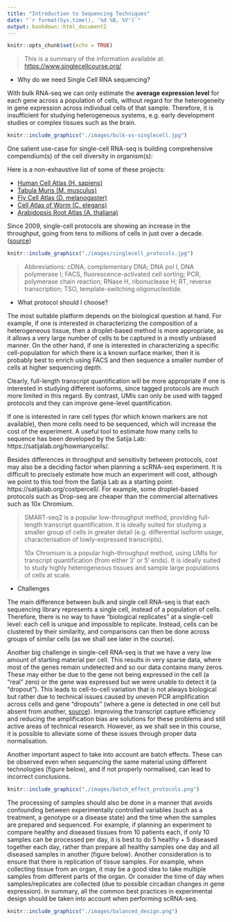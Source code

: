 ```yaml
---
title: "Introduction to Sequencing Techniques"
date: "`r format(Sys.time(), '%d %B, %Y')`"
output: bookdown::html_document2
---
```


```r
knitr::opts_chunk$set(echo = TRUE)
```

> This is a summary of the information available at: <https://www.singlecellcourse.org/>

- Why do we need Single Cell RNA sequencing?

With bulk RNA-seq we can only estimate the **average expression level** for each gene across a population of cells, without regard for the heterogeneity in gene expression across individual cells of that sample. Therefore, it is insufficient for studying heterogeneous systems, e.g. early development studies or complex tissues such as the brain.

```r
knitr::include_graphics("./images/bulk-vs-singlecell.jpg")
```

One salient use-case for single-cell RNA-seq is building comprehensive compendium(s) of the cell diversity in organism(s):

Here is a non-exhaustive list of some of these projects:

- [Human Cell Atlas (H. sapiens)](https://www.humancellatlas.org/)
- [Tabula Muris (M. musculus)](https://tabula-muris.ds.czbiohub.org/)
- [Fly Cell Atlas (D. melanogaster)](https://flycellatlas.org/)
- [Cell Atlas of Worm (C. elegans)](https://atlas.gs.washington.edu/worm-rna/)
- [Arabidopsis Root Atlas (A. thaliana)](https://bioit3.irc.ugent.be/plant-sc-atlas/root)

Since 2009, single-cell protocols are showing an increase in the throughput, going from tens to millions of cells in just over a decade. ([source](https://arxiv.org/abs/1704.01379))


```r
knitr::include_graphics("./images/singlecell_protocols.jpg")
```

>  Abbreviations: cDNA, complementary DNA; DNA pol I, DNA polymerase I; FACS, fluorescence-activated cell sorting; PCR, polymerase chain reaction; RNase H, ribonuclease H; RT, reverse transcription; TSO, template-switching oligonucleotide.

- What protocol should I choose?

The most suitable platform depends on the biological question at hand. For example, if one is interested in characterizing the composition of a heterogeneous tissue, then a droplet-based method is more appropriate, as it allows a very large number of cells to be captured in a mostly unbiased manner. On the other hand, if one is interested in characterizing a specific cell-population for which there is a known surface marker, then it is probably best to enrich using FACS and then sequence a smaller number of cells at higher sequencing depth.

Clearly, full-length transcript quantification will be more appropriate if one is interested in studying different isoforms, since tagged protocols are much more limited in this regard. By contrast, UMIs can only be used with tagged protocols and they can improve gene-level quantification.

If one is interested in rare cell types (for which known markers are not available), then more cells need to be sequenced, which will increase the cost of the experiment. A useful tool to estimate how many cells to sequence has been developed by the Satija Lab: https://satijalab.org/howmanycells/.

Besides differences in throughput and sensitivity between protocols, cost may also be a deciding factor when planning a scRNA-seq experiment. It is difficult to precisely estimate how much an experiment will cost, although we point to this tool from the Satija Lab as a starting point: https://satijalab.org/costpercell/. For example, some droplet-based protocols such as Drop-seq are cheaper than the commercial alternatives such as 10x Chromium.

<!-- Methods such as cell hashing (Stoeckius et al.) may further reduce the costs of sequencing using current platforms. This method in particular consists of attaching oligo-tags to cell membranes, allowing more cells from multiple samples to be loaded per experiment, which can later be demultiplexed during the analysis. -->

> SMART-seq2 is a popular low-throughput method, providing full-length transcript quantification. It is ideally suited for studying a smaller group of cells in greater detail (e.g. differential isoform usage, characterisation of lowly-expressed transcripts).
>
> 10x Chromium is a popular high-throughput method, using UMIs for transcript quantification (from either 3’ or 5’ ends). It is ideally suited to study highly heterogeneous tissues and sample large populations of cells at scale.

- Challenges

The main difference between bulk and single cell RNA-seq is that each sequencing library represents a single cell, instead of a population of cells. Therefore, there is no way to have “biological replicates” at a single-cell level: each cell is unique and impossible to replicate. Instead, cells can be clustered by their similarity, and comparisons can then be done across groups of similar cells (as we shall see later in the course).

Another big challenge in single-cell RNA-seq is that we have a very low amount of starting material per cell. This results in very sparse data, where most of the genes remain undetected and so our data contains many zeros. These may either be due to the gene not being expressed in the cell (a “real” zero) or the gene was expressed but we were unable to detect it (a “dropout”). This leads to cell-to-cell variation that is not always biological but rather due to technical issues caused by uneven PCR amplification across cells and gene “dropouts” (where a gene is detected in one cell but absent from another, [source](https://doi.org/10.1038/nmeth.2967)). Improving the transcript capture efficiency and reducing the amplification bias are solutions for these problems and still active areas of technical research. However, as we shall see in this course, it is possible to alleviate some of these issues through proper data normalisation.

Another important aspect to take into account are batch effects. These can be observed even when sequencing the same material using different technologies (figure below), and if not properly normalised, can lead to incorrect conclusions.



```r
knitr::include_graphics("./images/batch_effect_protocols.png")
```

The processing of samples should also be done in a manner that avoids confounding between experimentally controlled variables (such as a treatment, a genotype or a disease state) and the time when the samples are prepared and sequenced. For example, if planning an experiment to compare healthy and diseased tissues from 10 patients each, if only 10 samples can be processed per day, it is best to do 5 healthy + 5 diseased together each day, rather than prepare all healthy samples one day and all diseased samples in another (figure below). Another consideration is to ensure that there is replication of tissue samples. For example, when collecting tissue from an organ, it may be a good idea to take multiple samples from different parts of the organ. Or consider the time of day when samples/replicates are collected (due to possible circadian changes in gene expression). In summary, all the common best practices in experimental design should be taken into account when performing scRNA-seq.

```r
knitr::include_graphics("./images/balanced_design.png")
```


